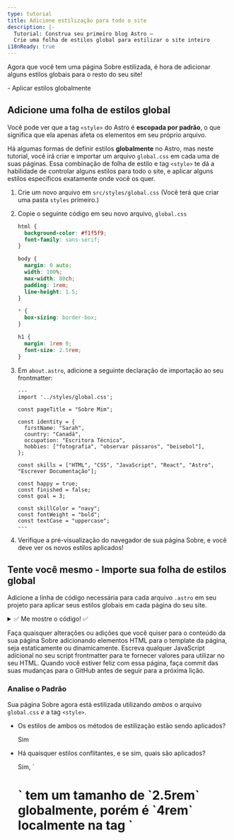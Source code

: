 ```yaml
---
type: tutorial
title: Adicione estilização para todo o site
description: |-
  Tutorial: Construa seu primeiro blog Astro —
  Crie uma folha de estilos global para estilizar o site inteiro
i18nReady: true
---
```



Agora que você tem uma página Sobre estilizada, é hora de adicionar alguns estilos globais para o resto do seu site!

<PreCheck>
  - Aplicar estilos globalmente
</PreCheck>

## Adicione uma folha de estilos global

Você pode ver que a tag `<style>` do Astro é **escopada por padrão**, o que significa que ela apenas afeta os elementos em seu próprio arquivo.

Há algumas formas de definir estilos **globalmente** no Astro, mas neste tutorial, você irá criar e importar um arquivo `global.css` em cada uma de suas páginas. Essa combinação de folha de estilo e tag `<style>` te dá a habilidade de controlar alguns estilos para todo o site, e aplicar alguns estilos específicos exatamente onde você os quer.

1. Crie um novo arquivo em `src/styles/global.css` (Você terá que criar uma pasta `styles` primeiro.)

2. Copie o seguinte código em seu novo arquivo, `global.css`

    ```css title="src/styles/global.css"
    html {
      background-color: #f1f5f9;
      font-family: sans-serif;
    }

    body {
      margin: 0 auto;
      width: 100%;
      max-width: 80ch;
      padding: 1rem;
      line-height: 1.5;
    }

    * {
      box-sizing: border-box;
    }

    h1 {
      margin: 1rem 0;
      font-size: 2.5rem;
    }
    ```

3. Em `about.astro`, adicione a seguinte declaração de importação ao seu frontmatter: 

    ```astro title="src/pages/about.astro" ins={2}
    ---
    import '../styles/global.css';

    const pageTitle = "Sobre Mim";

    const identity = {
      firstName: "Sarah",
      country: "Canadá",
      occupation: "Escritora Técnica",
      hobbies: ["fotografia", "observar pássaros", "beisebol"],
    };

    const skills = ["HTML", "CSS", "JavaScript", "React", "Astro", "Escrever Documentação"];

    const happy = true;
    const finished = false;
    const goal = 3;

    const skillColor = "navy";
    const fontWeight = "bold";
    const textCase = "uppercase";
    ---
    ```

4. Verifique a pré-visualização do navegador de sua página Sobre, e você deve ver os novos estilos aplicados!

<Box icon="puzzle-piece">

## Tente você mesmo - Importe sua folha de estilos global

Adicione a linha de código necessária para cada arquivo `.astro` em seu projeto para aplicar seus estilos globais em cada página do seu site.

<details>
<summary>✅ Me mostre o código! ✅</summary>

Adicione a seguinte declaração de importação para os outros dois arquiivos de página: `src/pages/index.astro` and `src/pages/blog.astro`

```astro title="src/pages/index.astro" ins={2}
---
import '../styles/global.css';
---
```
</details>
</Box>

Faça quaisquer alterações ou adições que você quiser para o conteúdo da sua página Sobre adicionando elementos HTML para o template da página, seja estaticamente ou dinamicamente. Escreva qualquer JavaScript adicional no seu script frontmatter para te fornecer valores para utilizar no seu HTML. Quando você estiver feliz com essa página, faça commit das suas mudanças para o GitHub antes de seguir para a próxima lição.

<Box icon="question-mark">

### Analise o Padrão

Sua página Sobre agora está estilizada utilizando *ambos* o arquivo `global.css` *e* a tag `<style>`.

- Os estilos de ambos os métodos de estilização estão sendo aplicados? 

    <p>
      <Spoiler>Sim</Spoiler>
    </p>

- Há quaisquer estilos conflitantes, e se sim, quais são aplicados?

    <p>
      <Spoiler>Sim, `<h1>` tem um tamanho de `2.5rem` globalmente, porém é `4rem` localmente na tag `<style>`. A regra local `4rem` é aplicada na página Sobre.</Spoiler>
    </p>

- Descreva como `global.css` e `<style>` trabalham juntos.

    <p>
      <Spoiler>Quando estilos conflitantes são definidos ambos globalmente e na tag `<style>` local de uma página, os estilos locais devem sobrescrever quaisquer estilos globais. (Porém, pode ter outros fatores envolvidos, então sempre inspecione visualmente o seu site para certificar-se que seus estilos estão sendo apropriadamente aplicados!)</Spoiler>
    </p>

- Como você escolheria entre declarar um estilo no arquivo `global.css` ou em uma tag `<style>`?

    <p>
      <Spoiler>Se você quer que um estilo seja aplicado por todo o site, você deve escolher utilizar o arquivo `global.css`. Porém, se você quer estilos aplicados apenas ao conteúdo HTML de um único arquivo `.astro`, e não afetar outros elementos no seu site, você deve escolher uma tag `<style>`.</Spoiler>
    </p>

</Box>



<Box icon="check-list">
## Checklist

<Checklist>
- [ ] Eu posso adicionar estilos CSS globais importando um arquivo `.css`.
</Checklist>
</Box>

### Recursos
- [Sintaxe do Astro vs JSX - comparação](/pt-br/core-concepts/astro-syntax/#diferenças-entre-astro-e-jsx)

- [tag `<style>` do Astro](/pt-br/guides/styling/#estilização-em-astro)

- [Variáveis CSS no Astro](/pt-br/guides/styling/#variáveis-no-css)



